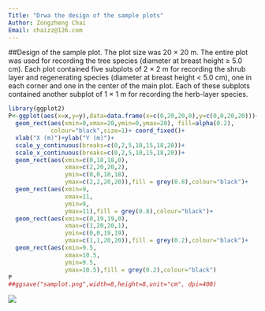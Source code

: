 ```yaml
---
Title: "Drwa the design of the sample plots"
Author: Zongzheng Chai
Email: chaizz@126.com
---
```


##Design of the sample plot. 
The plot size was 20 × 20 m. The entire plot was used for recording the tree
species (diameter at breast height ≥ 5.0 cm). Each plot contained
five subplots of 2 × 2 m for recording the shrub layer and regenerating
species (diameter at breast height < 5.0 cm), one in each
corner and one in the center of the main plot. Each of these subplots
contained another subplot of 1 × 1 m for recording the herb-layer
species. 

```r
library(ggplot2)
P<-ggplot(aes(x=x,y=y),data=data.frame(x=c(0,20,20,0),y=c(0,0,20,20)))+
  geom_rect(aes(xmin=0,xmax=20,ymin=0,ymax=20), fill=alpha(0.2),
            colour="black",size=1)+ coord_fixed()+
  xlab("X (m)")+ylab("Y (m)")+
  scale_y_continuous(breaks=c(0,2,5,10,15,18,20))+
  scale_x_continuous(breaks=c(0,2,5,10,15,18,20))+
  geom_rect(aes(xmin=c(0,18,18,0),
                xmax=c(2,20,20,2),
                ymin=c(0,0,18,18),
                ymax=c(2,2,20,20)),fill = grey(0.8),colour="black")+
  geom_rect(aes(xmin=9,
                xmax=11,
                ymin=9,
                ymax=11),fill = grey(0.8),colour="black")+
  geom_rect(aes(xmin=c(0,19,19,0),
                xmax=c(1,20,20,1),
                ymin=c(0,0,19,19),
                ymax=c(1,1,20,20)),fill = grey(0.2),colour="black")+
  geom_rect(aes(xmin=9.5,
                xmax=10.5,
                ymin=9.5,
                ymax=10.5),fill = grey(0.2),colour="black")
P
##ggsave("samplot.png",width=8,height=8,unit="cm", dpi=400)
```
![](memoR_files/pictures/samplot.png)
